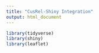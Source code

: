 ```yaml
---
title: "CusRel-Shiny Integration"
output: html_document
---
```


```r
library(tidyverse)
library(shiny)
library(leaflet)
```

